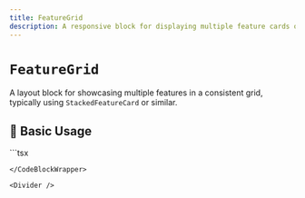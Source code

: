 ```yaml
---
title: FeatureGrid
description: A responsive block for displaying multiple feature cards or benefits in a grid layout.
---
```



# `FeatureGrid`

A layout block for showcasing multiple features in a consistent grid, typically using `StackedFeatureCard` or similar.

<Divider />

## 🚀 Basic Usage

<CodeBlockWrapper language="tsx">
  ```tsx
  <FeatureGrid
    features={[
      {
        title: "Fast Integration",
        description: "Drop in and go — fully composable and themable.",
        icon: "⚡",
      },
      {
        title: "Built with Tailwind",
        description: "Powered by utility-first styles with zero config.",
        icon: "🎨",
      },
    ]}
  />

```
</CodeBlockWrapper>

<Divider />

```
